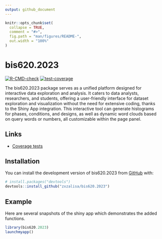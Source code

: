 ```yaml
---
output: github_document
---
```


<!-- README.md is generated from README.Rmd. Please edit that file -->

```r
knitr::opts_chunk$set(
  collapse = TRUE,
  comment = "#>",
  fig.path = "man/figures/README-",
  out.width = "100%"
)
```

# bis620.2023

<!-- badges: start -->
[![R-CMD-check](https://github.com/zxzalisa/bis620.2023/actions/workflows/R-CMD-check.yaml/badge.svg)](https://github.com/zxzalisa/bis620.2023/actions/workflows/R-CMD-check.yaml)
[![test-coverage](https://github.com/zxzalisa/bis620.2023/actions/workflows/test-coverage.yaml/badge.svg)](https://github.com/zxzalisa/bis620.2023/actions/workflows/test-coverage.yaml)

<!-- badges: end -->

The bis620.2023 package serves as a unified platform designed for interactive data exploration and analysis. It caters to data analysts, researchers, and students, offering a user-friendly interface for dataset exploration and visualization without the need for extensive coding, thanks to the Shiny App integration. This interactive tool can generate histograms for phases, conditions, and designs, as well as dynamic word clouds based on query words or numbers, all customizable within the page panel.

## Links 

- [Coverage tests](https://github.com/zxzalisa/bis620.2023/actions/workflows/test-coverage.yaml)


## Installation

You can install the development version of bis620.2023 from [GitHub](https://github.com/) with:

``` r
# install.packages("devtools")
devtools::install_github("zxzalisa/bis620.2023")
```

## Example

Here are several snapshots of the shiny app which demonstrates the added functions.

```r
library(bis620.2023)
launchmyapp()
```

